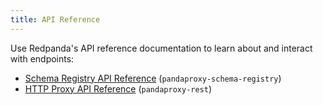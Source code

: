 ```yaml
---
title: API Reference
---
```


<head>
    <meta name="title" content="API References | Redpanda Docs"/>
    <meta name="description" content="API References for Redpanda (schema registry)."/>
</head>

Use Redpanda's API reference documentation to learn about and interact with endpoints:

- [Schema Registry API Reference](/docs/api/pandaproxy-schema-registry) (`pandaproxy-schema-registry`)
- [HTTP Proxy API Reference](/docs/api/pandaproxy-rest) (`pandaproxy-rest`)
